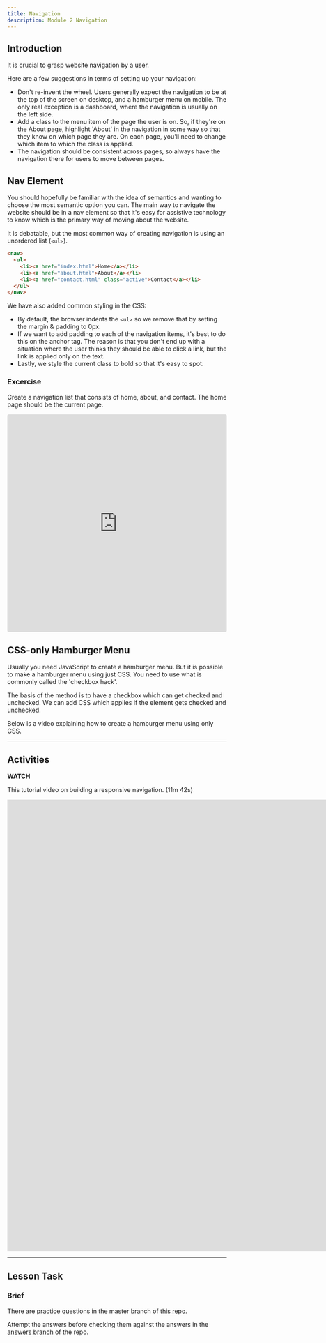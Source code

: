 ```yaml
---
title: Navigation
description: Module 2 Navigation
---
```


## Introduction

It is crucial to grasp website navigation by a user.

Here are a few suggestions in terms of setting up your navigation:

- Don't re-invent the wheel. Users generally expect the navigation to be at the top of the screen on desktop, and a hamburger menu on mobile. The only real exception is a dashboard, where the navigation is usually on the left side.
- Add a class to the menu item of the page the user is on. So, if they're on the About page, highlight 'About' in the navigation in some way so that they know on which page they are. On each page, you'll need to change which item to which the class is applied.
- The navigation should be consistent across pages, so always have the navigation there for users to move between pages.

## Nav Element

You should hopefully be familiar with the idea of semantics and wanting to choose the most semantic option you can. The main way to navigate the website should be in a nav element so that it's easy for assistive technology to know which is the primary way of moving about the website.

It is debatable, but the most common way of creating navigation is using an unordered list (`<ul>`).

```html
<nav>
  <ul>
    <li><a href="index.html">Home</a></li>
    <li><a href="about.html">About</a></li>
    <li><a href="contact.html" class="active">Contact</a></li>
  </ul>
</nav>
```

We have also added common styling in the CSS:

- By default, the browser indents the `<ul>` so we remove that by setting the margin & padding to 0px.
- If we want to add padding to each of the navigation items, it's best to do this on the anchor tag. The reason is that you don't end up with a situation where the user thinks they should be able to click a link, but the link is applied only on the text.
- Lastly, we style the current class to bold so that it's easy to spot.

### Excercise

Create a navigation list that consists of home, about, and contact. The home page should be the current page.

<iframe
  src="https://codesandbox.io/embed/fed-htmlcss-navigation-yfp6qn?fontsize=14&hidenavigation=1&theme=dark&view=preview"
  style="width:100%; height:500px; border:0; border-radius: 4px; overflow:hidden;"
  title="fed-htmlcss-navigation"
  allow="accelerometer; ambient-light-sensor; camera; encrypted-media; geolocation; gyroscope; hid; microphone; midi; payment; usb; vr; xr-spatial-tracking"
  sandbox="allow-forms allow-modals allow-popups allow-presentation allow-same-origin allow-scripts"
></iframe>

## CSS-only Hamburger Menu

Usually you need JavaScript to create a hamburger menu. But it is possible to make a hamburger menu using just CSS. You need to use what is commonly called the 'checkbox hack'.

The basis of the method is to have a checkbox which can get checked and unchecked. We can add CSS which applies if the element gets checked and unchecked.

Below is a video explaining how to create a hamburger menu using only CSS.

---

## Activities

**WATCH**

This tutorial video on building a responsive navigation. (11m 42s)

<iframe
  src="https://player.vimeo.com/video/662883528?h=a4cae2c618&amp;badge=0&amp;autopause=0&amp;player_id=0&amp;app_id=58479"
  width="1914"
  height="1036"
  frameborder="0"
  allow="autoplay; fullscreen; picture-in-picture"
  allowfullscreen
  title="Responsive Navigation"
></iframe>

---

## Lesson Task

### Brief

There are practice questions in the master branch of [this repo](https://github.com/Noroff-Education/lesson-task-htmlcss-module2-lesson3).

Attempt the answers before checking them against the answers in the [answers branch](https://github.com/Noroff-Education/lesson-task-htmlcss-module2-lesson3/tree/answers) of the repo.
